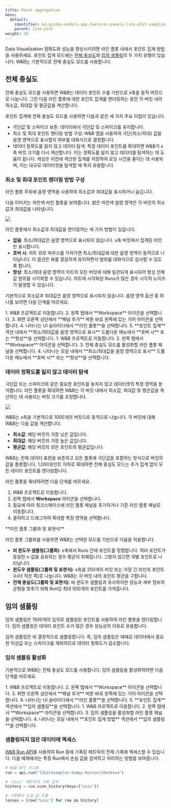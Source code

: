 ---
title: Point aggregation
menu:
  default:
    identifier: ko-guides-models-app-features-panels-line-plot-sampling
    parent: line-plot
weight: 20
---

Data Visualization 정확도와 성능을 향상시키려면 라인 플롯 내에서 포인트 집계 방법을 사용하세요. 포인트 집계 모드에는 [전체 충실도](#full-fidelity)와 [임의 샘플링](#random-sampling)의 두 가지 유형이 있습니다. W&B는 기본적으로 전체 충실도 모드를 사용합니다.

## 전체 충실도

전체 충실도 모드를 사용하면 W&B는 데이터 포인트 수를 기반으로 x축을 동적 버킷으로 나눕니다. 그런 다음 라인 플롯에 대한 포인트 집계를 렌더링하는 동안 각 버킷 내의 최소값, 최대값 및 평균값을 계산합니다.

포인트 집계에 전체 충실도 모드를 사용하면 다음과 같은 세 가지 주요 이점이 있습니다.

* 극단값 및 스파이크 보존: 데이터에서 극단값 및 스파이크를 유지합니다.
* 최소 및 최대 포인트 렌더링 방법 구성: W&B 앱을 사용하여 극단(최소/최대) 값을 음영 영역으로 표시할지 여부를 대화식으로 결정합니다.
* 데이터 정확도를 잃지 않고 데이터 탐색: 특정 데이터 포인트를 확대하면 W&B가 x축 버킷 크기를 다시 계산합니다. 이는 정확도를 잃지 않고 데이터를 탐색하는 데 도움이 됩니다. 캐싱은 이전에 계산된 집계를 저장하여 로딩 시간을 줄이는 데 사용되며, 이는 대규모 데이터셋을 탐색할 때 특히 유용합니다.

### 최소 및 최대 포인트 렌더링 방법 구성

라인 플롯 주위에 음영 영역을 사용하여 최소값과 최대값을 표시하거나 숨깁니다.

다음 이미지는 파란색 라인 플롯을 보여줍니다. 밝은 파란색 음영 영역은 각 버킷의 최소값과 최대값을 나타냅니다.

<Frame>
    <img src="/images/app_ui/shaded-areas.png"  />
</Frame>

라인 플롯에서 최소값과 최대값을 렌더링하는 세 가지 방법이 있습니다.

* **없음**: 최소/최대값은 음영 영역으로 표시되지 않습니다. x축 버킷에서 집계된 라인만 표시합니다.
* **호버 시**: 차트 위로 마우스를 가져가면 최소/최대값에 대한 음영 영역이 동적으로 나타납니다. 이 옵션은 뷰를 깔끔하게 유지하면서 범위를 대화식으로 검사할 수 있도록 합니다.
* **항상**: 최소/최대 음영 영역이 차트의 모든 버킷에 대해 일관되게 표시되어 항상 전체 값 범위를 시각화할 수 있습니다. 차트에 시각화된 Runs가 많은 경우 시각적 노이즈가 발생할 수 있습니다.

기본적으로 최소값과 최대값은 음영 영역으로 표시되지 않습니다. 음영 영역 옵션 중 하나를 보려면 다음 단계를 따르세요.

<Tabs>
<Tab title="워크스페이스의 모든 차트">
1. W&B 프로젝트로 이동합니다.
2. 왼쪽 탭에서 **Workspace** 아이콘을 선택합니다.
3. 화면 오른쪽 상단에서 **패널 추가** 버튼 바로 왼쪽에 있는 기어 아이콘을 선택합니다.
4. 나타나는 UI 슬라이더에서 **라인 플롯**을 선택합니다.
5. **포인트 집계** 섹션 내에서 **최소/최대값을 음영 영역으로 표시** 드롭다운 메뉴에서 **호버 시** 또는 **항상**을 선택합니다.
</Tab>
<Tab title="워크스페이스의 개별 차트">
1. W&B 프로젝트로 이동합니다.
2. 왼쪽 탭에서 **Workspace** 아이콘을 선택합니다.
3. 전체 충실도 모드를 활성화할 라인 플롯 패널을 선택합니다.
4. 나타나는 모달 내에서 **최소/최대값을 음영 영역으로 표시** 드롭다운 메뉴에서 **호버 시** 또는 **항상**을 선택합니다.
</Tab>
</Tabs>

### 데이터 정확도를 잃지 않고 데이터 탐색

극단값 또는 스파이크와 같은 중요한 포인트를 놓치지 않고 데이터셋의 특정 영역을 분석합니다. 라인 플롯을 확대하면 W&B는 각 버킷 내에서 최소값, 최대값 및 평균값을 계산하는 데 사용되는 버킷 크기를 조정합니다.

<Frame>
    <img src="/images/app_ui/zoom_in.gif"  />
</Frame>

W&B는 x축을 기본적으로 1000개의 버킷으로 동적으로 나눕니다. 각 버킷에 대해 W&B는 다음 값을 계산합니다.

- **최소값**: 해당 버킷의 가장 낮은 값입니다.
- **최대값**: 해당 버킷의 가장 높은 값입니다.
- **평균값**: 해당 버킷의 모든 포인트의 평균값입니다.

W&B는 전체 데이터 표현을 보존하고 모든 플롯에 극단값을 포함하는 방식으로 버킷의 값을 플롯합니다. 1,000포인트 이하로 확대하면 전체 충실도 모드는 추가 집계 없이 모든 데이터 포인트를 렌더링합니다.

라인 플롯을 확대하려면 다음 단계를 따르세요.

1. W&B 프로젝트로 이동합니다.
2. 왼쪽 탭에서 **Workspace** 아이콘을 선택합니다.
3. 필요에 따라 워크스페이스에 라인 플롯 패널을 추가하거나 기존 라인 플롯 패널로 이동합니다.
4. 클릭하고 드래그하여 확대할 특정 영역을 선택합니다.

<Note>
**라인 플롯 그룹화 및 표현식**

라인 플롯 그룹화를 사용하면 W&B는 선택한 모드를 기반으로 다음을 적용합니다.

- **비 윈도우 샘플링(그룹화)**: x축에서 Runs 간에 포인트를 정렬합니다. 여러 포인트가 동일한 x-값을 공유하는 경우 평균이 취해집니다. 그렇지 않으면 개별 포인트로 나타납니다.
- **윈도우 샘플링(그룹화 및 표현식)**: x축을 250개의 버킷 또는 가장 긴 라인의 포인트 수(더 작은 쪽)로 나눕니다. W&B는 각 버킷 내의 포인트 평균을 구합니다.
- **전체 충실도(그룹화 및 표현식)**: 비 윈도우 샘플링과 유사하지만 성능과 세부 정보의 균형을 맞추기 위해 Run당 최대 500개의 포인트를 가져옵니다.
</Note>

## 임의 샘플링

임의 샘플링은 1500개의 임의로 샘플링된 포인트를 사용하여 라인 플롯을 렌더링합니다. 임의 샘플링은 데이터 포인트 수가 많은 경우 성능상의 이유로 유용합니다.

<Warning>
임의 샘플링은 비 결정적으로 샘플링합니다. 즉, 임의 샘플링은 때때로 데이터에서 중요한 이상값 또는 스파이크를 제외하므로 데이터 정확도가 감소합니다.
</Warning>

### 임의 샘플링 활성화
기본적으로 W&B는 전체 충실도 모드를 사용합니다. 임의 샘플링을 활성화하려면 다음 단계를 따르세요.

<Tabs>
<Tab title="워크스페이스의 모든 차트">
1. W&B 프로젝트로 이동합니다.
2. 왼쪽 탭에서 **Workspace** 아이콘을 선택합니다.
3. 화면 오른쪽 상단에서 **패널 추가** 버튼 바로 왼쪽에 있는 기어 아이콘을 선택합니다.
4. 나타나는 UI 슬라이더에서 **라인 플롯**을 선택합니다.
5. **포인트 집계** 섹션에서 **임의 샘플링**을 선택합니다.
</Tab>
<Tab title="워크스페이스의 개별 차트">
1. W&B 프로젝트로 이동합니다.
2. 왼쪽 탭에서 **Workspace** 아이콘을 선택합니다.
3. 임의 샘플링을 활성화할 라인 플롯 패널을 선택합니다.
4. 나타나는 모달 내에서 **포인트 집계 방법** 섹션에서 **임의 샘플링**을 선택합니다.
</Tab>
</Tabs>

### 샘플링되지 않은 데이터에 엑세스

[W&B Run API](/ko/ref/python/public-api/run)를 사용하여 Run 중에 기록된 메트릭의 전체 기록에 엑세스할 수 있습니다. 다음 예제에서는 특정 Run에서 손실 값을 검색하고 처리하는 방법을 보여줍니다.

```python
# W&B API 초기화
run = api.run("l2k2/examples-numpy-boston/i0wt6xua")

# 'Loss' 메트릭의 기록 검색
history = run.scan_history(keys=["Loss"])

# 기록에서 손실 값 추출
losses = [row["Loss"] for row in history]
```
